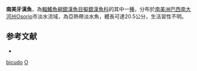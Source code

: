 {{Speciesbox 
| status = NE
| status_system = IUCN3.1
| taxon = Odontesthes bicudo
| authority = [[Malabarba|Malabarba]] & [[Dyer|Dyer]], 2002
| synonyms = 
}}
'''南美牙漢魚'''，為[[輻鰭魚綱|輻鰭魚綱]][[銀漢魚目|銀漢魚目]][[擬銀漢魚科|擬銀漢魚科]]的其中一[[種|種]]，分布於[[南美洲|南美洲]][[巴西|巴西]][[南大河州|南大河州]]Osorio市淡水流域，為亞熱帶淡水魚，體長可達20.5公分，生活習性不明。

==参考文献==
*{{FishBase_species|genus=Odontesthes|species=bicudo|year=2016|month=2}}

{{Taxonbar|from=Q5574639}}

[[Category:牙漢魚屬|bicudo]]
[[Category:2002年描述的鱼类|O]]

{{魚類小作品}}